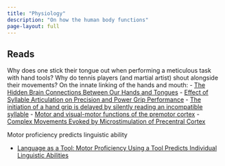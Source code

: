 ```yaml
---
title: "Physiology"
description: "On how the human body functions"
page-layout: full
---
```


## Reads

Why does one stick their tongue out when performing a meticulous task with hand tools? Why do tennis players (and martial artist) shout alongside their movements? On the innate linking of the hands and mouth: 
- [The Hidden Brain Connections Between Our Hands and Tongues](https://www.quantamagazine.org/the-hidden-brain-connections-between-our-hands-and-tongues-20230828/)
- [Effect of Syllable Articulation on Precision and Power Grip Performance](https://journals.plos.org/plosone/article?id=10.1371/journal.pone.0053061)
- [The initiation of a hand grip is delayed by silently reading an incompatible syllable](https://www.researchsquare.com/article/rs-2239067/v1)
- [Motor and visual-motor functions of the premotor cortex](https://www.semanticscholar.org/paper/Motor-and-visual-motor-functions-of-the-premotor-Rizzolatti/72f51dca7a5abd0e7d7fc7846142f27e32715f51)
- [Complex Movements Evoked by Microstimulation of Precentral Cortex](https://www.sciencedirect.com/science/article/pii/S0896627302006980)

Motor proficiency predicts linguistic ability

- [Language as a Tool: Motor Proficiency Using a Tool Predicts Individual Linguistic Abilities](https://www.frontiersin.org/articles/10.3389/fpsyg.2019.01639/full)